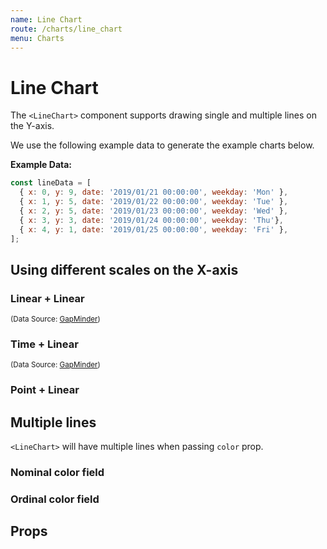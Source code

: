 ```yaml
---
name: Line Chart
route: /charts/line_chart
menu: Charts
---
```



# Line Chart

The `<LineChart>` component supports drawing single and multiple lines on the Y-axis.

We use the following example data to generate the example charts below.

**Example Data:**

```js
const lineData = [
  { x: 0, y: 9, date: '2019/01/21 00:00:00', weekday: 'Mon' },
  { x: 1, y: 5, date: '2019/01/22 00:00:00', weekday: 'Tue' },
  { x: 2, y: 5, date: '2019/01/23 00:00:00', weekday: 'Wed' },
  { x: 3, y: 3, date: '2019/01/24 00:00:00', weekday: 'Thu'},
  { x: 4, y: 1, date: '2019/01/25 00:00:00', weekday: 'Fri' },
];
```

## Using different scales on the X-axis

### Linear + Linear

<Playground>
  <div style={{ width: '100%', height: '320px' }}>
    <LineChart
      data={taiwanData}
      x={{ field: 'year', type: 'quantitative' }}
      y={{ field: 'gdpPercap', type: 'quantitative' }}
    />
  </div>
</Playground>

<small>(Data Source: <a href="https://www.gapminder.org/" target="_blank">GapMinder</a>)</small>

### Time + Linear

<Playground>
  <div style={{ width: '100%', height: '320px' }}>
    <LineChart
      data={lineData}
      x={{ field: 'date', type: 'quantitative', scale: 'time' }}
      y={{ field: 'x', type: 'quantitative', scale: 'linear' }}
    />
  </div>
</Playground>

<small>(Data Source: <a href="https://www.gapminder.org/" target="_blank">GapMinder</a>)</small>

### Point + Linear

<Playground>
  <div style={{ width: '100%', height: '320px' }}>
    <LineChart
      data={lineData}
      x={{ field: 'weekday', type: 'quantitative', scale: 'point' }}
      y={{ field: 'y', type: 'quantitative', scale: 'linear' }}
    />
  </div>
</Playground>

## Multiple lines

`<LineChart>` will have multiple lines when passing `color` prop.

### Nominal color field

<Playground>
  <div style={{ width: '100%', height: '320px' }}>
    <LineChart
      data={multiLinesData}
      x={{ type: 'quantitative', field: 'x' }}
      y={{ type: 'quantitative', field: 'y' }}
      color={{
        field: "type",
        type: "nominal",
      }}
    />
  </div>
</Playground>

### Ordinal color field

<Playground>
  <div style={{ width: '100%', height: '320px' }}>
    <LineChart
      data={[
        { x: 1, y: 5, size: 3 },
        { x: 3, y: 6, size: 3 },
        { x: 2, y: 3, size: 3 },
        { x: 9, y: 7, size: 3 },
        { x: 7, y: 1, size: 3 },
        { x: 4, y: 2, size: 5 },
        { x: 1, y: 10, size: 5 },
        { x: 6, y: 4, size: 5 },
        { x: 8, y: 9, size: 5 },
        { x: 9, y: 0, size: 5 },
        { x: 5, y: 3, size: 8 },
        { x: 3, y: 8, size: 8 },
        { x: 4, y: 4, size: 8 },
        { x: 10, y:7, size: 8 },
      ]}
      x={{ type: 'quantitative', field: 'x' }}
      y={{ type: 'quantitative', field: 'y' }}
      color={{
        field: "size",
        type: "ordinal",
      }}
    />
  </div>
</Playground>

## Props

<Props of={LineChart} />
